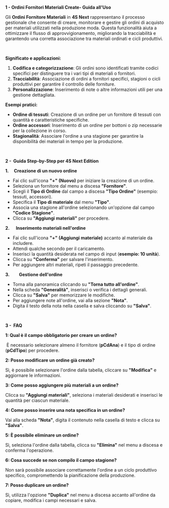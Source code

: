 **1 - Ordini Fornitori Materiali  Create- Guida all'Uso**

Gli **Ordini Fornitore Materiali** in **4S Next** rappresentano il processo gestionale che consente di creare, monitorare e gestire gli ordini di acquisto per materiali utilizzati nella produzione moda. Questa funzionalità aiuta a ottimizzare il flusso di approvvigionamento, migliorando la tracciabilità e garantendo una corretta associazione tra materiali ordinati e cicli produttivi.

 

**Significato e applicazioni:**

1. **Codifica e categorizzazione**: Gli ordini sono identificati tramite codici specifici per distinguere tra i vari tipi di materiali o fornitori.
2. **Tracciabilità**: Associazione di ordini a fornitori specifici, stagioni o cicli produttivi per garantire il controllo delle forniture.
3. **Personalizzazione**: Inserimento di note o altre informazioni utili per una gestione dettagliata.

**Esempi pratici:**

* **Ordine di tessuti**: Creazione di un ordine per un fornitore di tessuti con quantità e caratteristiche specifiche.
* **Ordine accessori**: Inserimento di un ordine per bottoni o zip necessarie per la collezione in corso.
* **Stagionalità**: Associare l'ordine a una stagione per garantire la disponibilità dei materiali in tempo per la produzione.

 

**2 -  Guida Step-by-Step per 4S Next Edition**

**1.     Creazione di un nuovo ordine**

* Fai clic sull'icona **"+" (Nuovo)** per iniziare la creazione di un ordine.
* Seleziona un fornitore dal menu a discesa **"Fornitore"**.
* Scegli il **Tipo di Ordine** dal campo a discesa **"Tipo Ordine"** (esempio: tessuti, accessori).
* Specifica il **Tipo di materiale** dal menu **"Tipo"**.
* Associa una stagione all'ordine selezionando un'opzione dal campo **"Codice Stagione"**.
* Clicca su **"Aggiungi materiali"** per procedere.

**2.      Inserimento materiali nell'ordine**

* Fai clic sull'icona **"+" (Aggiungi materiale)** accanto al materiale da includere.
* Attendi qualche secondo per il caricamento.
* Inserisci la quantità desiderata nel campo di input (**esempio: 10 unità**).
* Clicca su **"Conferma"** per salvare l'inserimento.
* Per aggiungere altri materiali, ripeti il passaggio precedente.

**3.         Gestione dell'ordine**

* Torna alla panoramica cliccando su **"Torna tutto all'ordine"**.
* Nella scheda **"Generalità"**, inserisci o verifica i dettagli generali.
* Clicca su **"Salva"** per memorizzare le modifiche.
* Per aggiungere note all'ordine, vai alla sezione **"Nota"**.
* Digita il testo della nota nella casella e salva cliccando su **"Salva"**.

 

**3 -  FAQ**

**1: Qual è il campo obbligatorio per creare un ordine?**

 È necessario selezionare almeno il fornitore (**pCdAna**) e il tipo di ordine (**pCdTipo**) per procedere.

**2: Posso modificare un ordine già creato?**

Sì, è possibile selezionare l'ordine dalla tabella, cliccare su **"Modifica"** e aggiornare le informazioni.

**3: Come posso aggiungere più materiali a un ordine?**

Clicca su **"Aggiungi materiali"**, seleziona i materiali desiderati e inserisci le quantità per ciascun materiale.

**4: Come posso inserire una nota specifica in un ordine?**

Vai alla scheda **"Nota"**, digita il contenuto nella casella di testo e clicca su **"Salva"**.

**5: È possibile eliminare un ordine?**

Sì, seleziona l'ordine dalla tabella, clicca su **"Elimina"** nel menu a discesa e conferma l'operazione.

**6: Cosa succede se non compilo il campo stagione?**

Non sarà possibile associare correttamente l'ordine a un ciclo produttivo specifico, compromettendo la pianificazione della produzione.

**7: Posso duplicare un ordine?**

Sì, utilizza l'opzione **"Duplica"** nel menu a discesa accanto all'ordine da copiare, modifica i campi necessari e salva.